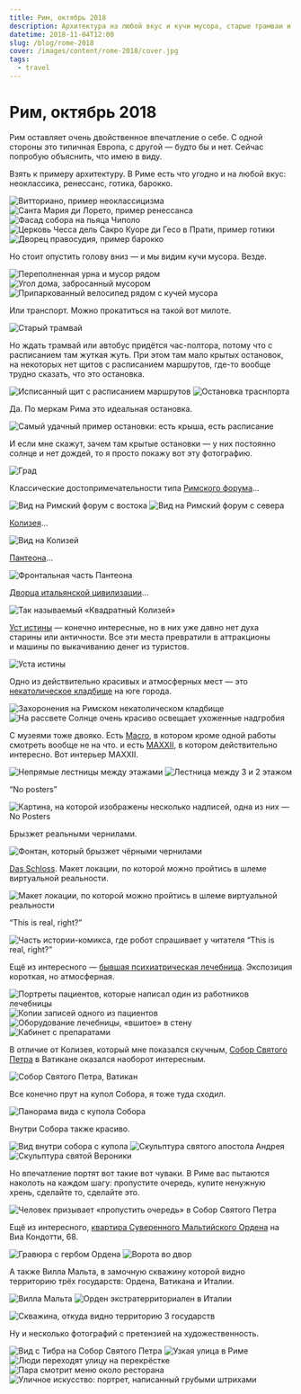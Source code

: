 ```yaml
---
title: Рим, октябрь 2018
description: Архитектура на любой вкус и кучи мусора, старые трамваи и ужасная транспортная система, солнце и град, некатолические кладбище и MAXXII, Ватикан и обдиралово, психлечебница и Мальтийский Орден.
datetime: 2018-11-04T12:00
slug: /blog/rome-2018
cover: /images/content/rome-2018/cover.jpg
tags:
  - travel
---
```


# Рим, октябрь 2018

Рим оставляет очень двойственное впечатление о себе. С одной стороны это типичная Европа, с другой — будто бы и нет. Сейчас попробую объяснить, что имею в виду.

Взять к примеру архитектуру. В Риме есть что угодно и на любой вкус: неоклассика, ренессанс, готика, барокко.

![Витториано, пример неоклассицизма](/images/content/rome-2018/1.jpg)
![Санта Мария ди Лорето, пример ренессанса](/images/content/rome-2018/2.jpg)
![Фасад собора на пьяца Чиполо](/images/content/rome-2018/3.jpg)
![Церковь Чесса дель Сакро Куоре ди Гесо в Прати, пример готики](/images/content/rome-2018/4.jpg)
![Дворец правосудия, пример барокко](/images/content/rome-2018/5.jpg)

Но стоит опустить голову вниз — и мы видим кучи мусора. Везде.

![Переполненная урна и мусор рядом](/images/content/rome-2018/6.jpg)
![Угол дома, забросанный мусором](/images/content/rome-2018/7.jpg)
![Припаркованный велосипед рядом с кучей мусора](/images/content/rome-2018/cover.jpg)

Или транспорт. Можно прокатиться на такой вот милоте.

![Старый трамвай](/images/content/rome-2018/9.jpg)

Но ждать трамвай или автобус придётся час-полтора, потому что с расписанием там жуткая жуть. При этом там мало крытых остановок, на некоторых нет щитов с расписанием маршрутов, где-то вообще трудно сказать, что это остановка.

![Исписанный щит с расписанием маршрутов](/images/content/rome-2018/10.jpg)
![Остановка траснпорта](/images/content/rome-2018/11.jpg)

Да. По меркам Рима это идеальная остановка.

![Самый удачный пример остановки: есть крыша, есть расписание](/images/content/rome-2018/12.jpg)

И если мне скажут, зачем там крытые остановки — у них постоянно солнце и нет дождей, то я просто покажу вот эту фотографию.

![Град](/images/content/rome-2018/13.jpg)

Классические достопримечательности типа [Римского форума](https://ru.wikipedia.org/wiki/Римский_форум)...

![Вид на Римский форум с востока](/images/content/rome-2018/14.jpg)
![Вид на Римский форум с севера](/images/content/rome-2018/15.jpg)

[Колизея](https://ru.wikipedia.org/wiki/Колизей)...

![Вид на Колизей](/images/content/rome-2018/16.jpg)

[Пантеона](<https://ru.wikipedia.org/wiki/Пантеон_(Рим)>)...

![Фронтальная часть Пантеона](/images/content/rome-2018/18.jpg)

[Дворца итальянской цивилизации](https://ru.wikipedia.org/wiki/Дворец_итальянской_цивилизации)...

![Так называемый «Квадратный Колизей»](/images/content/rome-2018/17.jpg)

[Уст истины](https://ru.wikipedia.org/wiki/Уста_истины) — конечно интересные, но в них уже давно нет духа старины или античности. Все эти места превратили в аттракционы и машины по выкачиванию денег из туристов.

![Уста истины](/images/content/rome-2018/19.jpg)

Одно из действительно красивых и атмосферных мест — это [некатолическое кладбище](https://ru.wikipedia.org/wiki/Римское_некатолическое_кладбище) на юге города.

![Захоронения на Римском некатолическом кладбище](/images/content/rome-2018/20.jpg)
![На рассвете Солнце очень красиво освещает ухоженные надгробия](/images/content/rome-2018/21.jpg)

С музеями тоже двояко. Есть [Macro](https://www.museomacro.it), в котором кроме одной работы смотреть вообще не на что. и есть [MAXXII](https://www.maxxi.art), в котором действительно интересно. Вот интерьер MAXXII.

![Непрямые лестницы между этажами](/images/content/rome-2018/22.jpg)
![Лестница между 3 и 2 этажом](/images/content/rome-2018/23.jpg)

“No posters”

![Картина, на которой изображены несколько надписей, одна из них — No Posters](/images/content/rome-2018/24.jpg)

Брызжет реальными чернилами.

![Фонтан, который брызжет чёрными чернилами](/images/content/rome-2018/25.jpg)

[Das Schloss](<https://ru.wikipedia.org/wiki/Замок_(роман)>). Макет локации, по которой
можно пройтись в шлеме виртуальной реальности.

![Макет локации, по которой можно пройтись в шлеме виртуальной реальности](/images/content/rome-2018/26.jpg)

“This is real, right?”

![Часть истории-комикса, где робот спрашивает у читателя “This is real, right?”](/images/content/rome-2018/27.jpg)

Ещё из интересного — [бывшая психиатрическая лечебница](http://www.museodellamente.it). Экспозиция короткая, но атмосферная.

![Портреты пациентов, которые написал один из работников лечебницы](/images/content/rome-2018/28.jpg)
![Копии записей одного из пациентов](/images/content/rome-2018/29.jpg)
![Оборудование лечебницы, «вшитое» в стену](/images/content/rome-2018/30.jpg)
![Кабинет с препаратами](/images/content/rome-2018/31.jpg)

В отличие от Колизея, который мне показался скучным, [Собор Святого Петра](https://ru.wikipedia.org/wiki/Собор_Святого_Петра) в Ватикане оказался наоборот интересным.

![Собор Святого Петра, Ватикан](/images/content/rome-2018/32.jpg)

Все конечно прут на купол Собора, я тоже туда сходил.

![Панорама вида с купола Собора](/images/content/rome-2018/33.jpg)

Внутри Собора также красиво.

![Вид внутри собора с купола](/images/content/rome-2018/34.jpg)
![Скульптура святого апостола Андрея](/images/content/rome-2018/35.jpg)
![Скульптура святой Вероники](/images/content/rome-2018/36.jpg)

Но впечатление портят вот такие вот чуваки. В Риме вас пытаются наколоть на каждом шагу: пропустите очередь, купите ненужную хрень, сделайте то, сделайте это.

![Человек призывает «пропустить очередь» в Собор Святого Петра](/images/content/rome-2018/37.jpg)

Ещё из интересного, [квартира Суверенного Мальтийского Ордена](http://www.cheap-trip.eu/ru/2013/02/21/maltyjskyj-orden-ynteresnyij-anklav-v-ryme-kak-pobyivat-v-samom-malenkom-hosudarstve-myra-kotoroe-prazdnuet-svoe-900-letye-2/) на Виа Кондотти, 68.

![Гравюра с гербом Ордена](/images/content/rome-2018/38.jpg)
![Ворота во двор](/images/content/rome-2018/39.jpg)

А также Вилла Мальта, в замочную скважину которой видно территорию трёх государств: Ордена, Ватикана и Италии.

![Вилла Мальта](/images/content/rome-2018/40.jpg)
![Орден экстратерриториален в Италии](/images/content/rome-2018/41.jpg)

![Скважина, откуда видно территорию 3 государств](/images/content/rome-2018/42.jpg)

Ну и несколько фотографий с претензией на художественность.

![Вид с Тибра на Собор Святого Петра](/images/content/rome-2018/43.jpg)
![Узкая улица в Риме](/images/content/rome-2018/44.jpg)
![Люди переходят улицу на перекрёстке](/images/content/rome-2018/45.jpg)
![Пара смотрит меню около ресторана](/images/content/rome-2018/46.jpg)
![Уличное искусство: портрет, написанный грубыми штрихами](/images/content/rome-2018/47.jpg)
